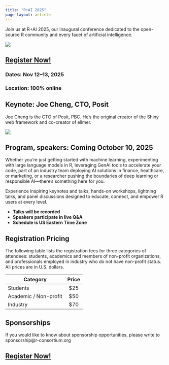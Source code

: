 ```yaml
---
title: "R+AI 2025"
page-layout: article
---
```


Join us at R+AI 2025, our inaugural conference dedicated to the open-source R community and every facet of artificial intelligence. 

![](images/R+AI-main-image.png)

## [Register Now!](https://events.zoom.us/ev/AgmYhAOM3Er2W07scr6d21qVODVIsf6BXOKM1bhNeyHBvlDUN6tO~Am8h6-H7ji3ip2txjzbt0eJphX2w6m2OWQ14AHd447ERlDSifpzbv_1Wig)

### **Dates:** Nov 12–13, 2025
### **Location:** 100% online

## **Keynote:** Joe Cheng, CTO, Posit

Joe Cheng is the CTO of Posit, PBC. He's the original creator of the Shiny web framework and co-creator of ellmer.

![](images/joe-cheng.jpg)

## Program, speakers: Coming October 10, 2025 

Whether you're just getting started with machine learning, experimenting with large language models in R, leveraging GenAI tools to accelerate your code, part of an industry team deploying AI solutions in finance, healthcare, or marketing, or a researcher pushing the boundaries of deep 
learning or responsible AI—there's something here for you. 

Experience inspiring keynotes and talks, hands-on workshops, lightning talks, and panel discussions designed to educate, connect, and empower R users at every level.

- **Talks will be recorded**  
- **Speakers participate in live Q&A**  
- **Schedule is US Eastern Time Zone**

## Registration Pricing

The following table lists the registration fees for three categories of attendees: students, academics and members of non-profit organizations, and professionals employed in industry who do not have non-profit status. All prices are in U.S. dollars. 

| Category              | Price |
|-----------------------|:-------:|
| Students              |  \$25   |
| Academic / Non-profit |  \$50   |
| Industry              |  \$70   |

## Sponsorships

If you would like to know about sponsorship opportunities, please write to sponsorship@r-consortium.org

## [Register Now!](https://events.zoom.us/ev/AgmYhAOM3Er2W07scr6d21qVODVIsf6BXOKM1bhNeyHBvlDUN6tO~Am8h6-H7ji3ip2txjzbt0eJphX2w6m2OWQ14AHd447ERlDSifpzbv_1Wig)